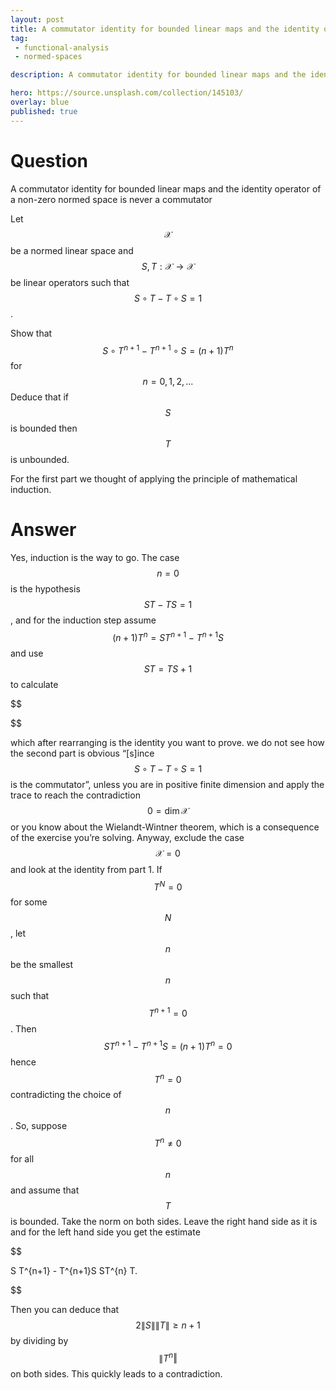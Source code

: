 ---
layout: post
title: A commutator identity for bounded linear maps and the identity operator of a non-zero normed space is never a commutator
tag:
 - functional-analysis
 - normed-spaces

description: A commutator identity for bounded linear maps and the identity operator of a non-zero normed space is never a commutator

hero: https://source.unsplash.com/collection/145103/
overlay: blue 
published: true
---

# Question 

A commutator identity for bounded linear maps and the identity operator of a non-zero normed space is never a commutator

<!--break-->


Let $$ \mathcal{X} $$ be a normed linear space and $$ S,T: \mathcal{X} \to \mathcal{X} $$ be linear operators such that $$ S \circ T- T \circ S=1 $$.


Show that $$ S \circ T^{n+1}- T^{n+1} \circ S=(n+1)T^n $$ for $$ n=0,1,2,.
.
.
 $$
Deduce that if $$ S$$ is bounded then $$ T$$ is unbounded.


For the first part we thought of applying the principle of mathematical induction.


# Answer 



Yes, induction is the way to go. The case $$n=0$$ is the hypothesis $$ST - TS = 1$$, and for the induction step assume $$(n+1)T^{n} = ST^{n+1} - T^{n+1}S$$ and use $$ST = TS + 1$$ to calculate 

$$

\begin{align*}(n +1) T^{n+1} &= (n+1)T^{n}T = (ST^{n+1} - T^{n+1}S)T = ST^{n+2} - T^{n+1}(TS+1) \\&= ST^{n+2} - T^{n+2}S - T^{n+1}\end{align*}

$$


which after rearranging is the identity you want to prove.
we do not see how the second part is obvious "[s]ince $$S \circ T - T\circ S = 1$$ is the commutator", unless you are in positive finite dimension and apply the trace to reach the contradiction $$0 = \dim\mathcal{X}$$ or you know about the Wielandt-Wintner theorem, which is a consequence of the exercise you're solving.
Anyway, exclude the case $$\mathcal{X} = 0$$ and look at the identity from part 1.  If $$T^{N} = 0$$ for some $$N$$, let $$n$$ be the smallest $$n$$ such that $$T^{n+1} = 0$$. Then $$ST^{n+1} - T^{n+1}S = (n+1)T^{n} = 0$$ hence $$T^{n} = 0$$ contradicting the choice of $$n$$. So, suppose $$T^{n} \neq 0$$ for all $$n$$ and assume that $$T$$ is bounded. Take the norm on both sides. Leave the right hand side as it is and for the left hand side you get the estimate


$$

\lVert S T^{n+1} - T^{n+1}S\rVert \leq 2 \lVert S\rVert \lVert T^{n} \rVert \lVert T\rVert.

$$

 
Then you can deduce that $$2 \lVert S \rVert \lVert T \rVert \geq n+1$$ by dividing by $$\lVert T^n\Vert$$ on both sides. This quickly leads to a contradiction.


